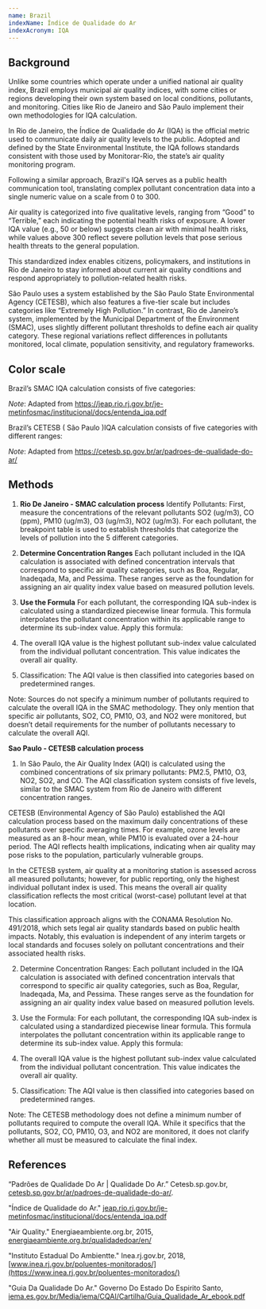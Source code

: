 ```yaml
---
name: Brazil
indexName: Índice de Qualidade do Ar 
indexAcronym: IQA
---
```



## Background

Unlike some countries which operate under a unified national air quality index, Brazil employs municipal air quality indices, with some cities or regions developing their own system based on 
local conditions, pollutants, and monitoring. Cities like Rio de Janeiro and São Paulo implement their own methodologies for IQA calculation. 

In Rio de Janeiro, the Índice de Qualidade do Ar (IQA) is the official metric used to communicate daily air quality levels to the public. Adopted and defined by the State Environmental 
Institute, the IQA follows standards consistent with those used by Monitorar-Rio, the state’s air quality monitoring program.

Following a similar approach, Brazil's IQA serves as a public health communication tool, translating complex pollutant concentration data into a single numeric value on a scale from 0 to 300.

Air quality is categorized into five qualitative levels, ranging from “Good” to “Terrible,” each indicating the potential health risks of exposure. A lower IQA value (e.g., 50 or below) 
suggests clean air with minimal health risks, while values above 300 reflect severe pollution levels that pose serious health threats to the general population.

This standardized index enables citizens, policymakers, and institutions in Rio de Janeiro to stay informed about current air quality conditions and respond appropriately to pollution-related 
health risks.

São Paulo uses a system established by the São Paulo State Environmental Agency (CETESB), which also features a five-tier scale but includes categories like “Extremely High Pollution.” 
In contrast, Rio de Janeiro’s system, implemented by the Municipal Department of the Environment (SMAC), uses slightly different pollutant thresholds to define each air quality category. 
These regional variations reflect differences in pollutants monitored, local climate, population sensitivity, and regulatory frameworks.


## Color scale

Brazil’s SMAC IQA calculation consists of five categories: 

<ColorScale variant="Rio de Janeiro" index="brazil" value={true}/>

_Note_: Adapted from https://jeap.rio.rj.gov.br/je-metinfosmac/institucional/docs/entenda_iqa.pdf


Brazil’s CETESB  ( São Paulo )IQA calculation consists of five categories with different ranges: 

<ColorScale variant="São Paulo" index="brazil" value={true} />

_Note_: Adapted from https://cetesb.sp.gov.br/ar/padroes-de-qualidade-do-ar/


## Methods

1. **Rio De Janeiro - SMAC calculation process**
Identify Pollutants: First, measure the concentrations of the relevant pollutants SO2 (ug/m3), CO (ppm), PM10 (ug/m3), O3 (ug/m3), NO2 (ug/m3). For each pollutant, the breakpoint table 
is used to establish thresholds that categorize the levels of pollution into the 5 different categories. 


<BreakpointsTable variant="Rio de Janeiro" index="brazil" />

2. **Determine Concentration Ranges** 
Each pollutant included in the IQA calculation is associated with defined concentration intervals that correspond to specific air quality categories, such as Boa, Regular, Inadeqada, 
Ma, and Pessima. These ranges serve as the foundation for assigning an air quality index value based on measured pollution levels. 

3. **Use the Formula** 
For each pollutant, the corresponding IQA sub-index is calculated using a standardized piecewise linear formula. This formula interpolates the pollutant concentration within its 
applicable range to determine its sub-index value. Apply this formula: 

<div class="latex-container">

<PiecewiseLatexDoc label="IQA" />

</div>

4. The overall IQA value is the highest pollutant sub-index value calculated from the individual pollutant concentration. This value indicates the overall air quality.

5. Classification: The AQI value is then classified into categories based on predetermined ranges.


<Admonition type="note">

Note: Sources do not specify a minimum number of pollutants required to calculate the overall IQA in the SMAC methodology. 
They only mention that specific air pollutants, SO2, CO, PM10, O3, and NO2 were monitored, but doesn’t detail requirements 
for the number of pollutants necessary to calculate the overall AQI. 

</Admonition>


<AqiCalculator
  client:only="solid"
  index="brazil"
  acronym={frontmatter.indexAcronym}
/>


**Sao Paulo - CETESB calculation process**
1. In São Paulo, the Air Quality Index (AQI) is calculated using the combined concentrations of six primary pollutants: PM2.5, PM10, O3, NO2, SO2, and CO. The AQI 
classification system consists of five levels, similar to the SMAC system from Rio de Janeiro with different concentration ranges. 


CETESB (Environmental Agency of São Paulo) established the AQI calculation process based on the maximum daily concentrations of these pollutants over specific averaging
times. For example, ozone levels are measured as an 8-hour mean, while PM10 is evaluated over a 24-hour period. The AQI reflects health implications, indicating when 
air quality may pose risks to the population, particularly vulnerable groups.

<BreakpointsTable variant="São Paulo" index="brazil" />

In the CETESB system, air quality at a monitoring station is assessed across all measured pollutants; however, for public reporting, only the highest individual pollutant 
index is used. This means the overall air quality classification reflects the most critical (worst-case) pollutant level at that location.

This classification approach aligns with the CONAMA Resolution No. 491/2018, which sets legal air quality standards based on public health impacts. Notably, this evaluation 
is independent of any interim targets or local standards and focuses solely on pollutant concentrations and their associated health risks.


2. Determine Concentration Ranges: Each pollutant included in the IQA calculation is associated with defined concentration intervals that correspond to specific air quality 
categories, such as Boa, Regular, Inadeqada, Ma, and Pessima. These ranges serve as the foundation for assigning an air quality index value based on measured pollution levels. 

3. Use the Formula: For each pollutant, the corresponding IQA sub-index is calculated using a standardized piecewise linear formula. This formula interpolates the pollutant concentration 
within its applicable range to determine its sub-index value. Apply this formula: 

<div class="latex-container">

<PiecewiseLatexDoc label="IQA" />

</div>

4. The overall IQA value is the highest pollutant sub-index value calculated from the individual pollutant concentration. This value indicates the overall air quality.

5. Classification: The AQI value is then classified into categories based on predetermined ranges.

<Admonition type="note">

Note: The CETESB methodology does not define a minimum number of pollutants required to compute 
the overall IQA. While it specifics that the pollutants, SO2, CO, PM10, O3, and NO2 are monitored, 
it does not clarify whether all must be measured to calculate the final index. 

</Admonition>




## References

“Padrões de Qualidade Do Ar | Qualidade Do Ar.” Cetesb.sp.gov.br, [cetesb.sp.gov.br/ar/padroes-de-qualidade-do-ar/](cetesb.sp.gov.br/ar/padroes-de-qualidade-do-ar/).

"Índice de Qualidade do Ar." [jeap.rio.rj.gov.br/je-metinfosmac/institucional/docs/entenda_iqa.pdf](https://jeap.rio.rj.gov.br/je-metinfosmac/institucional/docs/entenda_iqa.pdf)

"Air Quality." Energiaeambiente.org.br, 2015, [energiaeambiente.org.br/qualidadedoar/en/](https://energiaeambiente.org.br/qualidadedoar/en/)

"Instituto Estadual Do Ambientte." Inea.rj.gov.br, 2018, [www.inea.rj.gov.br/poluentes-monitorados/](https://www.inea.rj.gov.br/poluentes-monitorados/)

"Guia Da Qualidade Do Ar." Governo Do Estado Do Espirito Santo, [iema.es.gov.br/Media/iema/CQAI/Cartilha/Guia_Qualidade_Ar_ebook.pdf](https://iema.es.gov.br/Media/iema/CQAI/Cartilha/Guia_Qualidade_Ar_ebook.pdf)


